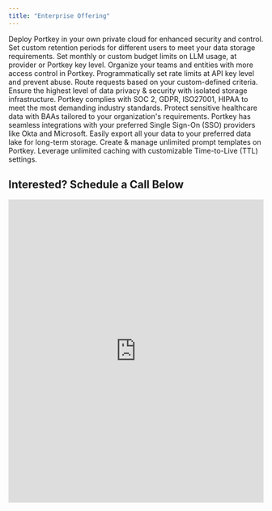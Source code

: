 ```yaml
---
title: "Enterprise Offering"
---
```


<CardGroup columns={3}>

  <Card icon="cloud" title="Private Cloud Deployments">
    Deploy Portkey in your own private cloud for enhanced security and control.
  </Card>

  <Card icon="calendar-days" title="Custom Retention Periods">
    Set custom retention periods for different users to meet your data storage requirements.
  </Card>

  <Card icon="credit-card" title="Budget Limits on Keys">
    Set monthly or custom budget limits on LLM usage, at provider or Portkey key level.
  </Card>

  <Card icon="folder" title="Org Management">
    Organize your teams and entities with more access control in Portkey.
  </Card>

  <Card icon="stopwatch" title="Custom Rate Limits">
    Programmatically set rate limits at API key level and prevent abuse.
  </Card>

  <Card icon="traffic-light" title="Advanced Routing">
    Route requests based on your custom-defined criteria.
  </Card>

  <Card icon="database" title="Data Isolation">
    Ensure the highest level of data privacy & security with isolated storage infrastructure.
  </Card>

  <Card icon="book-bookmark" title="Compliances & Certificates">
    Portkey complies with SOC 2, GDPR, ISO27001, HIPAA to meet the most demanding industry standards.
  </Card>

  <Card icon="handshake" title="Custom BAAs">
    Protect sensitive healthcare data with BAAs tailored to your organization's requirements.
  </Card>

  <Card icon="lock" title="SSO Integrations">
    Portkey has seamless integrations with your preferred Single Sign-On (SSO) providers like Okta and Microsoft.
  </Card>

  <Card icon="snowflake" title="Export to Data Lakes">
    Easily export all your data to your preferred data lake for long-term storage.
  </Card>

  <Card icon="infinity" title="Unlimited Prompts">
    Create & manage unlimited prompt templates on Portkey.
  </Card>

  <Card icon="stopwatch" title="Unlimited Cache TTL">
    Leverage unlimited caching with customizable Time-to-Live (TTL) settings.
  </Card>

</CardGroup>

## Interested? Schedule a Call Below

<iframe
  src="https://portkey.sh/demo-6"
  width="100%"
  height="600"
  frameBorder="0"
  allow="fullscreen; clipboard-write; encrypted-media; picture-in-picture"
  allowFullScreen
></iframe>
